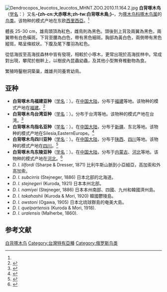 {{noteTA
|T=zh-cn:白背啄木鸟; zh-tw:大赤啄木; 
|1=zh-cn:白背啄木鸟; zh-tw:大赤啄木; 
}}
{{speciesbox
| name = 白背啄木鸟
| image = Dendrocopos leucotos 2.jpg
| image_caption = 雄性 ''D. leucotos''
| image2 = Dendrocopos leucotos NAUMANN.jpg
| image2_caption = ''D. leucotos'' 公母
| status = LC
| status_system = IUCN3.1
| status_ref = <ref>{{IUCN|id=22681117 |title=''Dendrocopos leucotos'' |assessor=BirdLife International |assessor-link=BirdLife International |version=2013.2 |year=2012 |accessdate=2013-11-26}}</ref>
| genus = Dendrocopos
| species = leucotos
| authority = ([[约翰·马托伊斯·贝希斯坦|Bechstein]], 1802)<ref name='id2422'>{{cite web| url =http://www.bioinfo.cn/db05/BjdwSpecies.php?action=view&id=2422| title =白背啄木鸟| work =《中国动物物种编目数据库》| publisher =中国科学院微生物研究所| author =中国科学院动物研究所| accessdate =2009-04-04| deadurl =yes| archiveurl =https://web.archive.org/web/20160305040521/http://www.bioinfo.cn/db05/BjdwSpecies.php?action=view&id=2422| archivedate =2016-03-05}}</ref>
| range_map = White-backed Woodpecker Dendrocopos leucotos distribution map.png
| range_map_caption = 白背啄木鸟分佈範圍<ref name="IUCN_map">BirdLife International and NatureServe (2014) Bird Species Distribution Maps of the World. 2014. Dendrocopos leucotos. In: IUCN 2014. The IUCN Red List of Threatened Species. Version 2014.3. http://www.iucnredlist.org {{WebCite|url=https://www.webcitation.org/6IuYnscCO?url=http://www.iucnredlist.org/ |date=20130816083955 |dateformat=iso }}. Downloaded on 27 May 2015.</ref>
| range_map2 = White-backed Woodpecker Dendrocopos leucotos distribution in Europe map.png
| range_map2_caption = 白背啄木鸟在[[歐洲|歐洲]]及[[亞洲|亞洲]]西部分佈範圍<ref name="IUCN_map" />
}}
[[File:Dendrocopos_leucotos_leucotos_MHNT.ZOO.2010.11.164.2.jpg|thumb]]
'''白背啄木鸟'''（[[学名|学名]]：{{lang|la|''Dendrocopos leucotos''}}）又名'''-{zh-cn:大赤啄木;zh-tw:白背啄木鳥;}-'''，为[[啄木鸟科|啄木鸟科]][[啄木鸟属|啄木鸟属]]的[[鸟类|鸟类]]。该物种的模式产地在东欧[[西里西亞|西里西亞]]。<ref name='id2422'/>

體長 25-30 cm，雄鳥頭頂為紅色，雌鳥則為黑色。頭後到上背及兩翼為黑色，兩翼帶有白色橫斑。下背至腰為白色，帶有黑色細斑。胸部為黃白色，兩側帶有黑色縱斑，略呈條紋狀。下腹及尾下覆羽為紅色。

從低海拔至高海拔森林中皆有發現，相較於小啄木，更常出現於高海拔林中。常成對出現，攀爬於樹幹上，以樹皮內昆蟲幼蟲，及其他小型無脊椎動物為食。

繁殖時鑿樹洞築巢，雌雄共同養育幼鳥。

== 亚种 ==
* '''白背啄木鸟福建亚种'''（[[学名|学名]]：{{lang|la|''Dendrocopos leucotos fohkiensis''}}）。在[[中国大陆|中国大陆]]，分布于[[福建|福建]]等地。该物种的模式产地在[[福建|福建]]。<ref name='id2423'>{{cite web| url =http://www.bioinfo.cn/db05/BjdwSpecies.php?action=view&id=2423| title =白背啄木鸟福建亚种| work =《中国动物物种编目数据库》| publisher =中国科学院微生物研究所| author =中国科学院动物研究所| accessdate =2009-04-04| deadurl =yes| archiveurl =https://web.archive.org/web/20160305074322/http://www.bioinfo.cn/db05/BjdwSpecies.php?action=view&id=2423| archivedate =2016-03-05}}</ref>
* '''白背啄木鸟台湾亚种'''（[[学名|学名]]：{{lang|la|''Dendrocopos leucotos insularis''}}）。分布于台湾等地。该物种的模式产地在台湾。<ref name='id2424'>{{cite web| url =http://www.bioinfo.cn/db05/BjdwSpecies.php?action=view&id=2424| title =白背啄木鸟台湾亚种| work =《中国动物物种编目数据库》| publisher =中国科学院微生物研究所| author =中国科学院动物研究所| accessdate =2009-04-04| deadurl =yes| archiveurl =https://web.archive.org/web/20160305082218/http://www.bioinfo.cn/db05/BjdwSpecies.php?action=view&id=2424| archivedate =2016-03-05}}</ref>
* '''白背啄木鸟指名亚种'''（[[学名|学名]]：{{lang|la|''Dendrocopos leucotos leucotos''}}）。在[[中国大陆|中国大陆]]，分布于[[新疆|新疆]]、东北等地。该物种的模式产地在Silesia,EasternEurope。<ref name='id2425'>{{cite web| url =http://www.bioinfo.cn/db05/BjdwSpecies.php?action=view&id=2425| title =白背啄木鸟指名亚种| work =《中国动物物种编目数据库》| publisher =中国科学院微生物研究所| author =中国科学院动物研究所| accessdate =2009-04-04| deadurl =yes| archiveurl =https://web.archive.org/web/20160305020056/http://www.bioinfo.cn/db05/BjdwSpecies.php?action=view&id=2425| archivedate =2016-03-05}}</ref>
* '''白背啄木鸟四川亚种'''（[[学名|学名]]：{{lang|la|''Dendrocopos leucotos tangi''}}）。在[[中国大陆|中国大陆]]，分布于[[陕西|陕西]]、[[四川|四川]]等地。该物种的模式产地在[[四川|四川]]。<ref name='id2426'>{{cite web| url =http://www.bioinfo.cn/db05/BjdwSpecies.php?action=view&id=2426| title =白背啄木鸟四川亚种| work =《中国动物物种编目数据库》| publisher =中国科学院微生物研究所| author =中国科学院动物研究所| accessdate =2009-04-04| deadurl =yes| archiveurl =https://web.archive.org/web/20160305054850/http://www.bioinfo.cn/db05/BjdwSpecies.php?action=view&id=2426| archivedate =2016-03-05}}</ref>
* '''白背啄木鸟东陵亚种'''（[[学名|学名]]：{{lang|la|''Dendrocopos leucotos sinicus''}}）。在[[中国大陆|中国大陆]]，分布于[[内蒙古|内蒙古]]、[[河北|河北]]等地。该物种的模式产地在[[河北|河北]]。<ref name='id2427'>{{cite web| url =http://www.bioinfo.cn/db05/BjdwSpecies.php?action=view&id=2427| title =白背啄木鸟东陵亚种| work =《中国动物物种编目数据库》| publisher =中国科学院微生物研究所| author =中国科学院动物研究所| accessdate =2009-04-04| deadurl =yes| archiveurl =https://web.archive.org/web/20160305022636/http://www.bioinfo.cn/db05/BjdwSpecies.php?action=view&id=2427| archivedate =2016-03-05}}</ref>
* ''D. l. lilfordi'' (Sharpe & Dresser, 1871) 比利牛斯山脈到小亞細亞，高加索和外高加索。
* ''D. l. subcirris'' (Stejneger, 1886) 日本北部的北海道。
* ''D. l. stejnegeri'' (Kuroda, 1921) 日本本州北部。
* ''D. l. namiyei'' (Stejneger, 1886) 日本本州南部、四國、九州和韓國濟州島。
* ''D. l. takahashii'' (Kuroda & Mori, 1920) 韓國鬱陵島。
* ''D. l. owstoni'' (Ogawa, 1905) 日本北琉球群島的奄美大島。
* ''D. l. quelpartensis'' (Kuroda & Mori, 1918).
* ''D. l. uralensis'' (Malherbe, 1860).

== 参考文献 ==
{{reflist}}
{{Taxonbar|from=Q207290}}
[[Category:啄木鸟属|白背啄木鸟]]
[[Category:台灣特有亞種|Category:台灣特有亞種]]
[[Category:俄罗斯鸟类|Category:俄罗斯鸟类]]